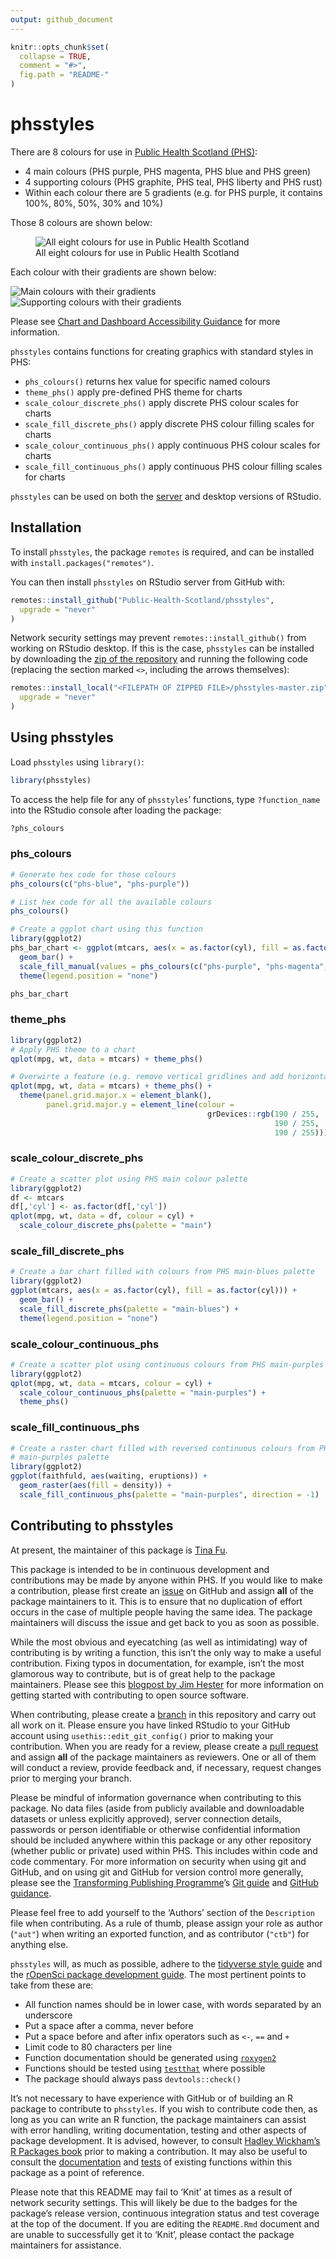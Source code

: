 ```yaml
---
output: github_document
---
```


<!-- README.md is generated from README.Rmd. Please edit that file -->

```r
knitr::opts_chunk$set(
  collapse = TRUE,
  comment = "#>",
  fig.path = "README-"
)
```

# phsstyles

There are 8 colours for use in [Public Health Scotland (PHS)](https://www.publichealthscotland.scot/):

- 4 main colours (PHS purple, PHS magenta, PHS blue and PHS green)
- 4 supporting colours (PHS graphite, PHS teal, PHS liberty and PHS rust)
- Within each colour there are 5 gradients (e.g. for PHS purple, it contains 
100%, 80%, 50%, 30% and 10%)

Those 8 colours are shown below:

![All eight colours for use in Public Health Scotland](README-eight_colours.png)

Each colour with their gradients are shown below:

![Main colours with their gradients](README-main_colours.png)
![Supporting colours with their gradients](README-supporting_colours.png)

Please see [Chart and Dashboard Accessibility Guidance](http://spark.publichealthscotland.org/media/2176/chart-and-dashboard-accessibility-guidance-version-12.pdf) for more information.

`phsstyles` contains functions for creating graphics with standard styles in PHS:

- `phs_colours()` returns hex value for specific named colours
- `theme_phs()` apply pre-defined PHS theme for charts
- `scale_colour_discrete_phs()` apply discrete PHS colour scales for charts
- `scale_fill_discrete_phs()` apply discrete PHS colour filling scales for charts
- `scale_colour_continuous_phs()` apply continuous PHS colour scales for charts
- `scale_fill_continuous_phs()` apply continuous PHS colour filling scales for charts

`phsstyles` can be used on both the [server](https://rstudio.nhsnss.scot.nhs.uk/) and desktop versions of RStudio.

## Installation

To install `phsstyles`, the package `remotes` is required, and can be installed with `install.packages("remotes")`.

You can then install `phsstyles` on RStudio server from GitHub with:

```r
remotes::install_github("Public-Health-Scotland/phsstyles",
  upgrade = "never"
)
```

Network security settings may prevent `remotes::install_github()` from working on RStudio desktop. If this is the case, `phsstyles` can be installed by downloading the [zip of the repository](https://github.com/Public-Health-Scotland/phsstyles/archive/master.zip) and running the following code (replacing the section marked `<>`, including the arrows themselves):

```r
remotes::install_local("<FILEPATH OF ZIPPED FILE>/phsstyles-master.zip",
  upgrade = "never"
)
```

## Using phsstyles

Load `phsstyles` using `library()`:

```r
library(phsstyles)
```

To access the help file for any of `phsstyles`' functions, type `?function_name` into the RStudio console after loading the package:

```r
?phs_colours
```

### phs_colours

```r
# Generate hex code for those colours
phs_colours(c("phs-blue", "phs-purple"))

# List hex code for all the available colours
phs_colours()

# Create a ggplot chart using this function
library(ggplot2)
phs_bar_chart <- ggplot(mtcars, aes(x = as.factor(cyl), fill = as.factor(cyl))) +  
  geom_bar() +
  scale_fill_manual(values = phs_colours(c("phs-purple", "phs-magenta", "phs-blue"))) +
  theme(legend.position = "none")

phs_bar_chart
```

### theme_phs

```r
library(ggplot2)
# Apply PHS theme to a chart
qplot(mpg, wt, data = mtcars) + theme_phs()

# Overwirte a feature (e.g. remove vertical gridlines and add horizontal ones)
qplot(mpg, wt, data = mtcars) + theme_phs() +
  theme(panel.grid.major.x = element_blank(), 
        panel.grid.major.y = element_line(colour = 
                                            grDevices::rgb(190 / 255, 
                                                           190 / 255, 
                                                           190 / 255)))
```

### scale_colour_discrete_phs

```r
# Create a scatter plot using PHS main colour palette
library(ggplot2)
df <- mtcars
df[,'cyl'] <- as.factor(df[,'cyl'])
qplot(mpg, wt, data = df, colour = cyl) + 
  scale_colour_discrete_phs(palette = "main")
```

### scale_fill_discrete_phs

```r
# Create a bar chart filled with colours from PHS main-blues palette
library(ggplot2)
ggplot(mtcars, aes(x = as.factor(cyl), fill = as.factor(cyl))) + 
  geom_bar() + 
  scale_fill_discrete_phs(palette = "main-blues") + 
  theme(legend.position = "none")
```

### scale_colour_continuous_phs

```r
# Create a scatter plot using continuous colours from PHS main-purples palette
library(ggplot2)
qplot(mpg, wt, data = mtcars, colour = cyl) + 
  scale_colour_continuous_phs(palette = "main-purples") + 
  theme_phs()
```

### scale_fill_continuous_phs

```r
# Create a raster chart filled with reversed continuous colours from PHS
# main-purples palette
library(ggplot2)
ggplot(faithfuld, aes(waiting, eruptions)) + 
  geom_raster(aes(fill = density)) + 
  scale_fill_continuous_phs(palette = "main-purples", direction = -1)
```

## Contributing to phsstyles

At present, the maintainer of this package is [Tina Fu](https://github.com/Tina815).

This package is intended to be in continuous development and contributions may be made by anyone within PHS. If you would like to make a contribution, please first create an [issue](https://github.com/Public-Health-Scotland/phsstyles/issues) on GitHub and assign **all** of the package maintainers to it. This is to ensure that no duplication of effort occurs in the case of multiple people having the same idea. The package maintainers will discuss the issue and get back to you as soon as possible.

While the most obvious and eyecatching (as well as intimidating) way of contributing is by writing a function, this isn't the only way to make a useful contribution. Fixing typos in documentation, for example, isn't the most glamorous way to contribute, but is of great help to the package maintainers. Please see this [blogpost by Jim Hester](https://www.tidyverse.org/blog/2017/08/contributing/) for more information on getting started with contributing to open source software.

When contributing, please create a [branch](https://github.com/Public-Health-Scotland/phsstyles/branches) in this repository and carry out all work on it. Please ensure you have linked RStudio to your GitHub account using `usethis::edit_git_config()` prior to making your contribution. When you are ready for a review, please create a [pull request](https://github.com/Public-Health-Scotland/phsstyles/pulls) and assign **all** of the package maintainers as reviewers. One or all of them will conduct a review, provide feedback and, if necessary, request changes prior to merging your branch.

Please be mindful of information governance when contributing to this package. No data files (aside from publicly available and downloadable datasets or unless explicitly approved), server connection details, passwords or person identifiable or otherwise confidential information should be included anywhere within this package or any other repository (whether public or private) used within PHS. This includes within code and code commentary. For more information on security when using git and GitHub, and on using git and GitHub for version control more generally, please see the [Transforming Publishing Programme](https://www.isdscotland.org/Products-and-Services/Transforming-Publishing-Programme/)'s [Git guide](https://Public-Health-Scotland.github.io/git-guide/) and [GitHub guidance](https://github.com/Public-Health-Scotland/GitHub-guidance).

Please feel free to add yourself to the 'Authors' section of the `Description` file when contributing. As a rule of thumb, please assign your role as author (`"aut"`) when writing an exported function, and as contributor (`"ctb"`) for anything else.

`phsstyles` will, as much as possible, adhere to the [tidyverse style guide](https://style.tidyverse.org/) and the [rOpenSci package development guide](https://devguide.ropensci.org/). The most pertinent points to take from these are:

- All function names should be in lower case, with words separated by an underscore
- Put a space after a comma, never before
- Put a space before and after infix operators such as `<-`, `==` and `+`
- Limit code to 80 characters per line
- Function documentation should be generated using [`roxygen2`](https://github.com/r-lib/roxygen2)
- Functions should be tested using [`testthat`](https://github.com/r-lib/testthat) where possible
- The package should always pass `devtools::check()`

It's not necessary to have experience with GitHub or of building an R package to contribute to `phsstyles`. If you wish to contribute code then, as long as you can write an R function, the package maintainers can assist with error handling, writing documentation, testing and other aspects of package development. It is advised, however, to consult [Hadley Wickham's R Packages book](https://r-pkgs.org/) prior to making a contribution. It may also be useful to consult the [documentation](https://github.com/Public-Health-Scotland/phsstyles/tree/master/R) and [tests](https://github.com/Public-Health-Scotland/phsstyles/tree/master/tests/testthat) of existing functions within this package as a point of reference.

Please note that this README may fail to 'Knit' at times as a result of network security settings. This will likely be due to the badges for the package's release version, continuous integration status and test coverage at the top of the document. If you are editing the `README.Rmd` document and are unable to successfully get it to 'Knit', please contact the package maintainers for assistance.

